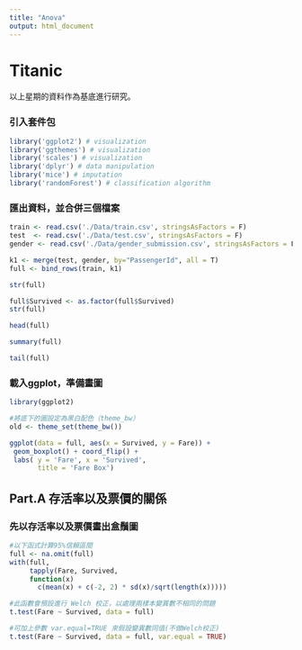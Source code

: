 ```yaml
---
title: "Anova"
output: html_document
---
```

# Titanic

以上星期的資料作為基底進行研究。

### 引入套件包
```r
library('ggplot2') # visualization
library('ggthemes') # visualization
library('scales') # visualization
library('dplyr') # data manipulation
library('mice') # imputation
library('randomForest') # classification algorithm
```

### 匯出資料，並合併三個檔案
```r
train <- read.csv('./Data/train.csv', stringsAsFactors = F)
test  <- read.csv('./Data/test.csv', stringsAsFactors = F)
gender <- read.csv('./Data/gender_submission.csv', stringsAsFactors = F)

k1 <- merge(test, gender, by="PassengerId", all = T)
full <- bind_rows(train, k1)

str(full)
```
```r
full$Survived <- as.factor(full$Survived)
str(full)
```

```r
head(full)
```

```r
summary(full)
```

```r
tail(full)
```

### 載入ggplot，準備畫圖
```r
library(ggplot2)
```

```r
#將底下的圖設定為黑白配色（theme_bw）
old <- theme_set(theme_bw())
```

```r
ggplot(data = full, aes(x = Survived, y = Fare)) +
 geom_boxplot() + coord_flip() +
 labs( y = 'Fare', x = 'Survived', 
       title = 'Fare Box')
```

## Part.A 存活率以及票價的關係

### 先以存活率以及票價畫出盒鬚圖
```r
#以下函式計算95%信賴區間
full <- na.omit(full)
with(full, 
     tapply(Fare, Survived,
     function(x) 
       c(mean(x) + c(-2, 2) * sd(x)/sqrt(length(x)))))
```

```r
#此函數會預設進行 Welch 校正，以處理兩樣本變異數不相同的問題
t.test(Fare ~ Survived, data = full)
```

```r
#可加上參數 var.equal=TRUE 來假設變異數同值(不做Welch校正)
t.test(Fare ~ Survived, data = full, var.equal = TRUE)
```
